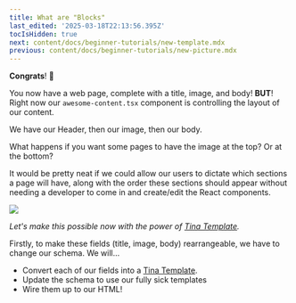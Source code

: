 ```yaml
---
title: What are "Blocks"
last_edited: '2025-03-18T22:13:56.395Z'
tocIsHidden: true
next: content/docs/beginner-tutorials/new-template.mdx
previous: content/docs/beginner-tutorials/new-picture.mdx
---
```


**Congrats**! 🎉

You now have a web page, complete with a title, image, and body! **BUT**! Right now our `awesome-content.tsx` component is controlling the layout of our content.

We have our Header, then our image, then our body.

What happens if you want some pages to have the image at the top? Or at the bottom?

It would be pretty neat if we could allow our users to dictate which sections a page will have, along with the order these sections should appear without needing a developer to come in and create/edit the React components.

![](/img/docs/your-blocks.gif)

*Let's make this possible now with the power of [Tina Template]().*

Firstly, to make these fields (title, image, body) rearrangeable, we have to change our schema. We will...

* Convert each of our fields into a [Tina Template]().
* Update the schema to use our fully sick templates
* Wire them up to our HTML!

